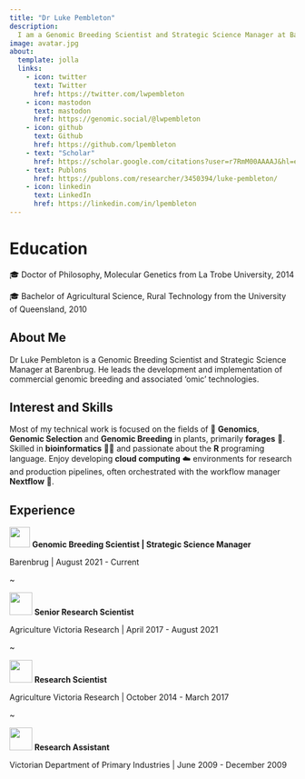 ```yaml
---
title: "Dr Luke Pembleton"
description:
  I am a Genomic Breeding Scientist and Strategic Science Manager at Barenbrug.
image: avatar.jpg
about:
  template: jolla
  links:
    - icon: twitter
      text: Twitter
      href: https://twitter.com/lwpembleton
    - icon: mastodon
      text: mastodon
      href: https://genomic.social/@lwpembleton
    - icon: github
      text: Github
      href: https://github.com/lpembleton
    - text: "Scholar"
      href: https://scholar.google.com/citations?user=r7RmM00AAAAJ&hl=en
    - text: Publons
      href: https://publons.com/researcher/3450394/luke-pembleton/
    - icon: linkedin
      text: LinkedIn
      href: https://linkedin.com/in/lpembleton
---
```


# Education

🎓 Doctor of Philosophy, Molecular Genetics from La Trobe University, 2014

🎓 Bachelor of Agricultural Science, Rural Technology from the University of Queensland, 2010

## About Me

Dr Luke Pembleton is a Genomic Breeding Scientist and Strategic Science Manager at Barenbrug. He leads the development and implementation of commercial genomic breeding and associated 'omic' technologies.

## Interest and Skills

Most of my technical work is focused on the fields of 🧬 **Genomics**, **Genomic Selection** and **Genomic Breeding** in plants, primarily **forages** 🌱. Skilled in **bioinformatics** 👨‍💻 and passionate about the **R** programing language. Enjoy developing **cloud computing** ☁️ environments for research and production pipelines, often orchestrated with the workflow manager **Nextflow** 🔂.

## Experience

![](images/Barenbrug.svg){width="36"} **Genomic Breeding Scientist \| Strategic Science Manager**

Barenbrug \| August 2021 - Current

\~

![](images/AgVic.svg){width="40"} **Senior Research Scientist**

Agriculture Victoria Research \| April 2017 - August 2021

\~

![](images/AgVic.svg){width="40"} **Research Scientist**

Agriculture Victoria Research \| October 2014 - March 2017

\~

![](images/DPI.svg){width="40"} **Research Assistant**

Victorian Department of Primary Industries \| June 2009 - December 2009
